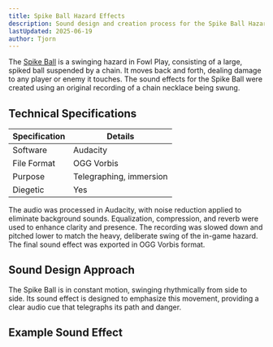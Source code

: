 ```yaml
---
title: Spike Ball Hazard Effects
description: Sound design and creation process for the Spike Ball Hazard in Fowl Play
lastUpdated: 2025-06-19
author: Tjorn
---
```



The [Spike Ball](/fowl-play/gameplay/combat/hazards/spike-ball) is a swinging hazard in Fowl Play, consisting of a large, spiked ball suspended by a chain. It moves back and forth, dealing damage to any player or enemy it touches. The sound effects for the Spike Ball were created using an original recording of a chain necklace being swung.

## Technical Specifications

| Specification | Details                 |
| ------------- | ----------------------- |
| Software      | Audacity                |
| File Format   | OGG Vorbis              |
| Purpose       | Telegraphing, immersion |
| Diegetic      | Yes                     |

The audio was processed in Audacity, with noise reduction applied to eliminate background sounds.
Equalization, compression, and reverb were used to enhance clarity and presence.
The recording was slowed down and pitched lower to match the heavy, deliberate swing of the in-game hazard.
The final sound effect was exported in OGG Vorbis format.

## Sound Design Approach

The Spike Ball is in constant motion, swinging rhythmically from side to side. Its sound effect is designed to emphasize this movement, providing a clear audio cue that telegraphs its path and danger.

## Example Sound Effect

<AudioPlayer
  src="/sfx/hazards/spike-ball/spike_swing.ogg"
  title="Spike Ball Swing Sound"
  description="The sound of the Spike Ball swinging, created from a slowed and pitched-down recording of a chain necklace."
/>
